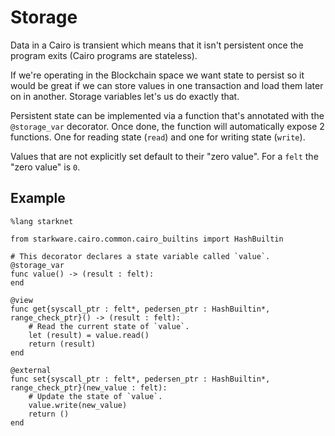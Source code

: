 # Storage

Data in a Cairo is transient which means that it isn't persistent once the program exits (Cairo programs are stateless).

If we're operating in the Blockchain space we want state to persist so it would be great if we can store values in one transaction and load them later on in another. Storage variables let's us do exactly that.

Persistent state can be implemented via a function that's annotated with the `@storage_var` decorator. Once done, the function will automatically expose 2 functions. One for reading state (`read`) and one for writing state (`write`).

Values that are not explicitly set default to their "zero value". For a `felt` the "zero value" is `0`.

## Example

```cairo
%lang starknet

from starkware.cairo.common.cairo_builtins import HashBuiltin

# This decorator declares a state variable called `value`.
@storage_var
func value() -> (result : felt):
end

@view
func get{syscall_ptr : felt*, pedersen_ptr : HashBuiltin*, range_check_ptr}() -> (result : felt):
    # Read the current state of `value`.
    let (result) = value.read()
    return (result)
end

@external
func set{syscall_ptr : felt*, pedersen_ptr : HashBuiltin*, range_check_ptr}(new_value : felt):
    # Update the state of `value`.
    value.write(new_value)
    return ()
end
```
